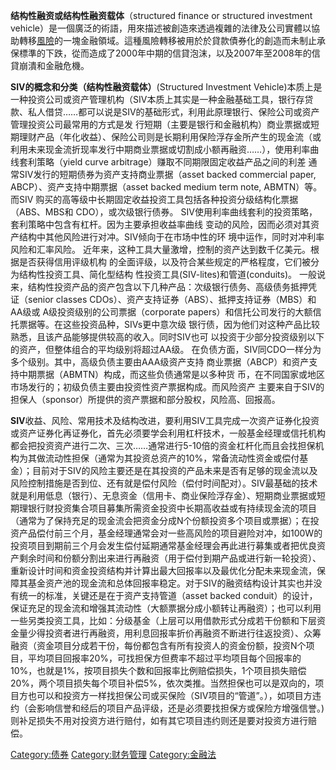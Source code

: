 {{multiple issues|
{{dead end|time=2015-04-13T02:30:28+00:00}}
{{unreferenced|time=2015-04-13T02:30:28+00:00}}
}}
'''结构性融资或结构性融资载体'''（structured finance or structured investment vehicle）是一個廣泛的術語，用來描述被創造來透過複雜的法律及公司實體以協助轉移[[風險|風險]]的一塊金融領域。這種風險轉移被用於於貸款債券化的創造而未制止承保標準的下跌，從而造成了2000年中期的信貸泡沫，以及2007年至2008年的信貸崩潰和金融危機。

'''SIV的概念和分类（结构性融资载体）'''(Structured Investment Vehicle)本质上是一种投资公司或资产管理机构（SIV本质上其实是一种金融基础工具，银行存贷款、私人借贷……都可以说是SIV的基础形式，利用此原理银行、保险公司或资产管理投资公司最常用的方式是发
行短期（主要是银行和金融机构）商业票据或短期理财产品（年化收益）、保险公司则是长期利用保险浮存金所产生的现金流（或利用未来现金流折现率发行中期商业票据或切割成小额再融资……），使用利率曲线套利策略（yield curve arbitrage）赚取不同期限固定收益产品之间的利差
通常SIV发行的短期债券为资产支持商业票据（asset backed commercial paper,
ABCP）、资产支持中期票据（asset backed medium term note, ABMTN）等。而SIV
购买的高等级中长期固定收益投资工具包括各种投资分级结构化票据（ABS、MBS和
CDO），或次级银行债券。
SIV使用利率曲线套利的投资策略，套利策略中包含有杠杆。因为主要承担收益率曲线
变动的风险，因而必须对其资产结构中其他风险进行对冲。SIV倾向于在市场中性的环
境中运作，同时对冲利率风险和汇率风险。
近年来，这种工具大量激增，控制的资产达到数千亿美元。根据是否获得信用评级机构
的全面评级，以及符合某些规定的严格程度，它们被分为结构性投资工具、简化型结构
性投资工具(SIV-lites)和管道(conduits)。
一般说来，结构性投资产品的资产包含以下几种产品：次级银行债务、高级债务抵押凭
证（senior classes CDOs）、资产支持证券（ABS）、抵押支持证券（MBS）和AA级或
A级投资级别的公司票据（corporate papers）和信托公司发行的大额信托票据等。在这些投资品种，SIVs更中意次级
银行债，因为他们对这种产品比较熟悉，且该产品能够提供较高的收入。同时SIV也可
以投资于少部分投资级别以下的资产，但整体组合的平均级别将超过AA级。
在负债方面，SIV同CDO一样分为多个级别。其中，高级负债主要由AAA级资产支持
商业票据（ABCP）和资产支持中期票据（ABMTN）构成，而这些负债通常是以多种货
币，在不同国家或地区市场发行的；初级负债主要由投资性资产票据构成。而风险资产
主要来自于SIV的担保人（sponsor）所提供的资产票据和部分股权，风险高、回报高。

'''SIV'''收益、风险、常用技术及结构改进，要利用SIV工具完成一次资产证券化投资或资产证券化再证券化，首先必须要学会利用杠杆技术，一般基金经理或信托机构都会把投资资产进行二次、三次……通常进行5-10倍的资金杠杆化而且会找担保机构为其做流动性担保（通常为其投资总资产的10%，常备流动性资金或偿付基金）；目前对于SIV的风险主要还是在其投资的产品未来是否有足够的现金流以及风险控制措施是否到位、还有就是偿付风险（偿付时间配对）。SIV最基础的技术就是利用低息（银行）、无息资金（信用卡、商业保险浮存金）、短期商业票据或短期理银行财投资集合项目募集所需资金投资中长期高收益或有持续现金流的项目（通常为了保持充足的现金流会把资金分成N个份额投资多个项目或票据）；在投资产品偿付前三个月，基金经理通常会对一些高风险的项目避险对冲，如100W的投资项目到期前三个月会发生偿付延期通常基金经理会再此进行募集或者把优良资产剩余时间和份额分割出来进行再融资（用于偿付到期产品或进行新一轮投资）、重新设计时间和资金投资结构并计算出最大回报率以及最优化分配未来现金流，保障其基金资产池的现金流和总体回报率稳定。对于SIV的融资结构设计其实也并没有统一的标准，关键还是在于资产支持管道（asset backed conduit）的设计，保证充足的现金流和增强其流动性（大额票据分成小额转让再融资）；也可以利用一些另类投资工具，比如：分级基金（上层可以用借款形式分成若干份额和下层资金量少得投资者进行再融资，用利息回报率折价再融资不断进行往返投资）、众筹融资（资金项目分成若干份，每份都包含有所有投资人的资金份额，投资N个项目，平均项目回报率20%，可找担保方但费率不超过平均项目每个回报率的10%，也就是1%，按项目损失个数和回报率比例赔偿损失，1个项目损失赔偿20%，两个项目损失每个项目补偿5%，依次类推。当然担保也可以是双向的，项目方也可以和投资方一样找担保公司或买保险（SIV项目的“管道”。），如项目方违约（会影响信誉和经后的项目产品评级，还是必须要找担保方或保险方增强信誉。)则补足损失不用对投资方进行赔付，如有其它项目违约则还是要对投资方进行赔偿。

[[Category:债券|Category:债券]]
[[Category:财务管理|Category:财务管理]]
[[Category:金融法|Category:金融法]]